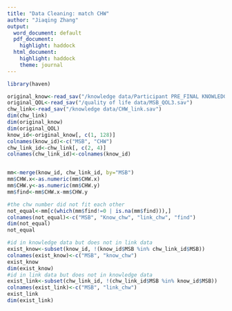 ```yaml
---
title: "Data Cleaning: match CHW"
author: "Jiaqing Zhang"
output:
  word_document: default
  pdf_document:
    highlight: haddock
  html_document:
    highlight: haddock
    theme: journal
---
```


```r
library(haven)

original_know<-read_sav("/knowledge data/Participant PRE_FINAL KNOWLEDGE survey_RE.sav")
original_QOL<-read_sav("/quality of life data/MSB_QOL3.sav")
chw_link<-read_sav("/knowledge data/CHW_link.sav")
dim(chw_link)
dim(original_know)
dim(original_QOL)
know_id<-original_know[, c(1, 128)]
colnames(know_id)<-c("MSB", "CHW")
chw_link_id<-chw_link[, c(2, 4)]
colnames(chw_link_id)<-colnames(know_id)


mm<-merge(know_id, chw_link_id, by="MSB")
mm$CHW.x<-as.numeric(mm$CHW.x)
mm$CHW.y<-as.numeric(mm$CHW.y)
mm$find<-mm$CHW.x-mm$CHW.y

#the chw number did not fit each other
not_equal<-mm[c(which(mm$find!=0 | is.na(mm$find))),]
colnames(not_equal)<-c("MSB", "Know_chw", "link_chw", "find")
dim(not_equal)
not_equal

#id in knowledge data but does not in link data
exist_know<-subset(know_id, !(know_id$MSB %in% chw_link_id$MSB))
colnames(exist_know)<-c("MSB", "know_chw")
exist_know
dim(exist_know)
#id in link data but does not in knowledge data
exist_link<-subset(chw_link_id, !(chw_link_id$MSB %in% know_id$MSB))
colnames(exist_link)<-c("MSB", "link_chw")
exist_link
dim(exist_link)
```